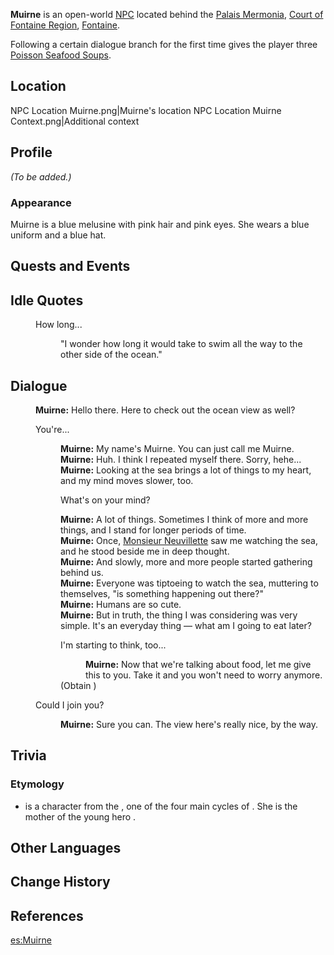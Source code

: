 {{Meta
<!-- Remove this template after adding the missing info -->
|missing_NPC_profile  = yes
}}
{{Character Infobox
|type             = Open-World NPC
|group            = Melusine
|image            = NPC Muirne.png
|realname         = <!-- Optional, if different from in-game name -->
|deceased         = <!-- Past (for deceased prior to events of the game) or free response -->
|region           = Fontaine
|location         = Fontaine
|affiliation      = Marechaussee Phantom
|title            = 

|ancestry         = <!-- Clan/family -->
|father           = 
|mother           = 
|spouse           = 
|sibling          = 
|child            = 
|relative         = 

|voiceEN          = [[imdb:nm11181826|Lily Emil Lammers]]<ref name="LilyLammers">Twitter: [https://twitter.com/LilyEmilLammers/status/1566844298158477312 EN VA Self Announcement] ([https://web.archive.org/web/20221118212844/https://twitter.com/LilyEmilLammers/status/1566844298158477312 Archived])</ref>
|voiceCN          = 
|voiceJP          = [https://www.81produce.co.jp/dcms_plusdb/index.php/item?cell003=%E3%81%95%E8%A1%8C&cell029=%E5%A5%B3%E6%80%A7&keyword=&cell028=&cell004=&name=%E9%87%8D%E6%9E%9D%E3%80%80%E5%B8%8C%E5%91%BC&id=440&label=1 Shigeeda Kiko ({{ja|重枝希呼}})]<ref name="Shigeeda Kiko">Twitter: [https://twitter.com/shige_kiko/status/1691986696236343576 JP VA Self Announcement] ([https://web.archive.org/web/20230822071033/https://twitter.com/shige_kiko/status/1691986696236343576 Archived])</ref>
|voiceKR          = 
|dialoguereward   = {{Card|Poisson Seafood Soup|3}}
}}
'''Muirne''' is an open-world [[NPC]] located behind the [[Palais Mermonia]], [[Court of Fontaine Region]], [[Fontaine]].

Following a certain dialogue branch for the first time gives the player three [[Poisson Seafood Soup]]s.

==Location==
<gallery>
NPC Location Muirne.png|Muirne's location
NPC Location Muirne Context.png|Additional context
</gallery>

==Profile==
''(To be added.)''

===Appearance===
Muirne is a blue melusine with pink hair and pink eyes. She wears a blue uniform and a blue hat.

==Quests and Events==
{{Quests and Events}}

==Idle Quotes==
{{Dialogue Start}}
: {{DIcon|Idle}} How long...
:: {{A|VO Muirne 01.ogg}} "I wonder how long it would take to swim all the way to the other side of the ocean."
{{Dialogue End}}

==Dialogue==
{{Dialogue Start}}
:'''Muirne:''' Hello there. Here to check out the ocean view as well?
:{{DIcon}} You're...
::'''Muirne:''' My name's Muirne. You can just call me Muirne.
::'''Muirne:''' Huh. I think I repeated myself there. Sorry, hehe...
::'''Muirne:''' Looking at the sea brings a lot of things to my heart, and my mind moves slower, too.
::{{DIcon}} What's on your mind?
::'''Muirne:''' A lot of things. Sometimes I think of more and more things, and I stand for longer periods of time.
::'''Muirne:''' Once, [[Neuvillette|Monsieur Neuvillette]] saw me watching the sea, and he stood beside me in deep thought.
::'''Muirne:''' And slowly, more and more people started gathering behind us.
::'''Muirne:''' Everyone was tiptoeing to watch the sea, muttering to themselves, "is something happening out there?"
::'''Muirne:''' Humans are so cute.
::'''Muirne:''' But in truth, the thing I was considering was very simple. It's an everyday thing &mdash; what am I going to eat later?
::{{DIcon|Reward}} I'm starting to think, too...
:::'''Muirne:''' Now that we're talking about food, let me give this to you. Take it and you won't need to worry anymore.
::;(Obtain {{Item|Poisson Seafood Soup|x=3}})
:{{DIcon}} Could I join you?
::'''Muirne:''' Sure you can. The view here's really nice, by the way.
{{Dialogue End}}
<!--
==Event Dialogue==
===Event Name===
{{Dialogue Start}}
:'''Muirne:'''
{{Dialogue End}}
-->
==Trivia==
===Etymology===
* {{w|Muirne}} is a character from the {{w|Fenian Cycle}}, one of the four main cycles of {{w|Irish mythology}}. She is the mother of the young hero {{W|Fionn mac Cumhaill}}.
==Other Languages==
{{Other Languages|default_hidden=1
|en      = Muirne
|zhs     = 缪妮
|zhs_rm  = Móunī
|zht     = 繆妮
|zht_rm  = Móuní
|ja      = マーナ
|ja_rm   = Maana
|ko      = 미르너
|ko_rm   = 
|es      = Muirne
|fr      = Muirne
|ru      = Мюрн
|th      = Muirne
|vi      = Muirne
|de      = Muirne
|id      = Muirne
|pt      = Muirne
|tr      = Muirne
|it      = Muirne
}}

==Change History==
{{Change History|4.0}}

==References==
{{Reflist}}

[[es:Muirne]]